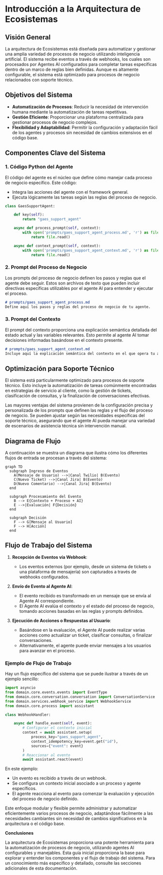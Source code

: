 # Introducción a la Arquitectura de Ecosistemas

## Visión General

La arquitectura de Ecosistemas está diseñada para automatizar y gestionar una amplia variedad de procesos de negocio utilizando inteligencia artificial. El sistema recibe eventos a través de webhooks, los cuales son procesados por Agentes AI configurados para completar tareas específicas dentro de un marco de reglas bien definidas. Aunque es altamente configurable, el sistema está optimizado para procesos de negocio relacionados con soporte técnico.

## Objetivos del Sistema

- **Automatización de Procesos**: Reducir la necesidad de intervención humana mediante la automatización de tareas repetitivas.
- **Gestión Eficiente**: Proporcionar una plataforma centralizada para gestionar procesos de negocio complejos.
- **Flexibilidad y Adaptabilidad**: Permitir la configuración y adaptación fácil de los agentes y procesos sin necesidad de cambios extensivos en el código base.

## Componentes Clave del Sistema

### 1. Código Python del Agente

El código del agente es el núcleo que define cómo manejar cada proceso de negocio específico. Este código:
- Integra las acciones del agente con el framework general.
- Ejecuta lógicamente las tareas según las reglas del proceso de negocio.

```python
class GaesSupportAgent:

    def key(self):
        return "gaes_support_agent"

    async def process_prompt(self, context):
        with open('prompts/gaes_support_agent_process.md', 'r') as file:
            return file.read()

    async def context_prompt(self, context):
        with open('prompts/gaes_support_agent_context.md', 'r') as file:
            return file.read()
```

### 2. Prompt del Proceso de Negocio

Los prompts del proceso de negocio definen los pasos y reglas que el agente debe seguir. Estos son archivos de texto que pueden incluir directivas específicas utilizables por el agente AI para entender y ejecutar el proceso.

```markdown
# prompts/gaes_support_agent_process.md
Define aquí los pasos y reglas del proceso de negocio de tu agente.
```

### 3. Prompt del Contexto

El prompt del contexto proporciona una explicación semántica detallada del estado actual y las variables relevantes. Esto permite al agente AI tomar decisiones informadas basándose en el contexto presente.

```markdown
# prompts/gaes_support_agent_context.md
Incluye aquí la explicación semántica del contexto en el que opera tu agente.
```

## Optimización para Soporte Técnico

El sistema está particularmente optimizado para procesos de soporte técnico. Esto incluye la automatización de tareas comúnmente encontradas en estrategias de servicio al cliente, como la gestión de tickets, clasificación de consultas, y la finalización de conversaciones efectivas.

Las mayores ventajas del sistema provienen de la configuración precisa y personalizada de los prompts que definen las reglas y el flujo del proceso de negocio. Se pueden ajustar según las necesidades específicas del soporte técnico, asegurando que el agente AI pueda manejar una variedad de escenarios de asistencia técnica sin intervención manual.

## Diagrama de Flujo

A continuación se muestra un diagrama que ilustra cómo los diferentes flujos de entrada se procesan a través del sistema:

```mermaid
graph TD
  subgraph Ingreso de Eventos
    A(Mensaje de Usuario) -->|Canal Twilio| B(Evento)
    C(Nuevo Ticket) -->|Canal Jira| B(Evento)
    D(Nuevo Comentario) -->|Canal Jira| B(Evento)
  end

  subgraph Procesamiento del Evento
    B --> E{Contexto + Proceso + AI}
    E -->|Evaluación| F{Decisión}
  end

  subgraph Decisión
    F --> G[Mensaje al Usuario]
    F --> H[Acción]
  end
```

## Flujo de Trabajo del Sistema

1. **Recepción de Eventos vía Webhook**:
   - Los eventos externos (por ejemplo, desde un sistema de tickets o una plataforma de mensajería) son capturados a través de webhooks configurados.
   
2. **Envío de Evento al Agente AI**:
   - El evento recibido es transformado en un mensaje que se envía al Agente AI correspondiente.
   - El Agente AI evalúa el contexto y el estado del proceso de negocio, tomando acciones basadas en las reglas y prompts definidos.

3. **Ejecución de Acciones o Respuestas al Usuario**:
   - Basándose en la evaluación, el Agente AI puede realizar varias acciones como actualizar un ticket, clasificar consultas, o finalizar conversaciones.
   - Alternativamente, el agente puede enviar mensajes a los usuarios para avanzar en el proceso.

### Ejemplo de Flujo de Trabajo

Hay un flujo específico del sistema que se puede ilustrar a través de un ejemplo sencillo:

```python
import asyncio
from domain.core.events.events import EventType
from domain.core.conversation.conversation import ConversationService
from domain.services.webhook_service import WebhookService
from domain.core.process import assistant

class WebhookHandler:

    async def handle_event(self, event):
        # Configurar el contexto inicial
        context = await assistant.setup(
            process_key="gaes_support_agent",
            context_idempotency_key=event.get("id"),
            sources={"event": event}
        )
        # Reaccionar al evento
        await assistant.react(event)
```

En este ejemplo:
- Un evento es recibido a través de un webhook.
- Se configura un contexto inicial asociado a un proceso y agente específicos.
- El agente reacciona al evento para comenzar la evaluación y ejecución del proceso de negocio definido.

Este enfoque modular y flexible permite administrar y automatizar eficientemente varios procesos de negocio, adaptándose fácilmente a las necesidades cambiantes sin necesidad de cambios significativos en la arquitectura o el código base.

**Conclusiones**

La arquitectura de Ecosistemas proporciona una potente herramienta para la automatización de procesos de negocio, utilizando agentes AI configurables y manejables. Esta guía inicial proporciona la base para explorar y entender los componentes y el flujo de trabajo del sistema. Para un conocimiento más específico y detallado, consulte las secciones adicionales de esta documentación.